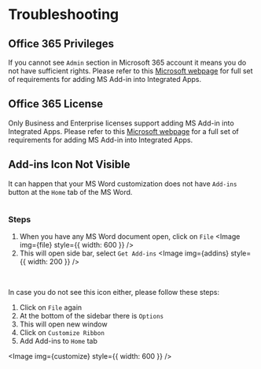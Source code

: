 
# Troubleshooting

## Office 365 Privileges

If you cannot see `Admin` section in Microsoft 365 account it means you do not have
sufficient rights. Please refer to this
[Microsoft webpage](https://learn.microsoft.com/en-us/microsoft-365/admin/manage/centralized-deployment-of-add-ins?view=o365-worldwide)
for full set of requirements for adding MS Add-in into Integrated Apps.

## Office 365 License

Only Business and Enterprise licenses support adding MS Add-in into Integrated Apps.
Please refer to this
[Microsoft webpage](https://learn.microsoft.com/en-us/microsoft-365/admin/manage/centralized-deployment-of-add-ins?view=o365-worldwide)
for a full set of requirements for adding MS Add-in into Integrated Apps.

## Add-ins Icon Not Visible

It can happen that your MS Word customization does not have `Add-ins` button at the
`Home` tab of the MS Word.

<Image img={home} />

### Steps

1. When you have any MS Word document open, click on `File`
   <Image img={file} style={{ width: 600 }} />
2. This will open side bar, select `Get Add-ins`
   <Image img={addins} style={{ width: 200 }} />

<br />

In case you do not see this icon either, please follow these steps:

1. Click on `File` again
2. At the bottom of the sidebar there is `Options`
3. This will open new window
4. Click on `Customize Ribbon`
5. Add Add-ins to `Home` tab

<Image img={customize} style={{ width: 600 }} />
